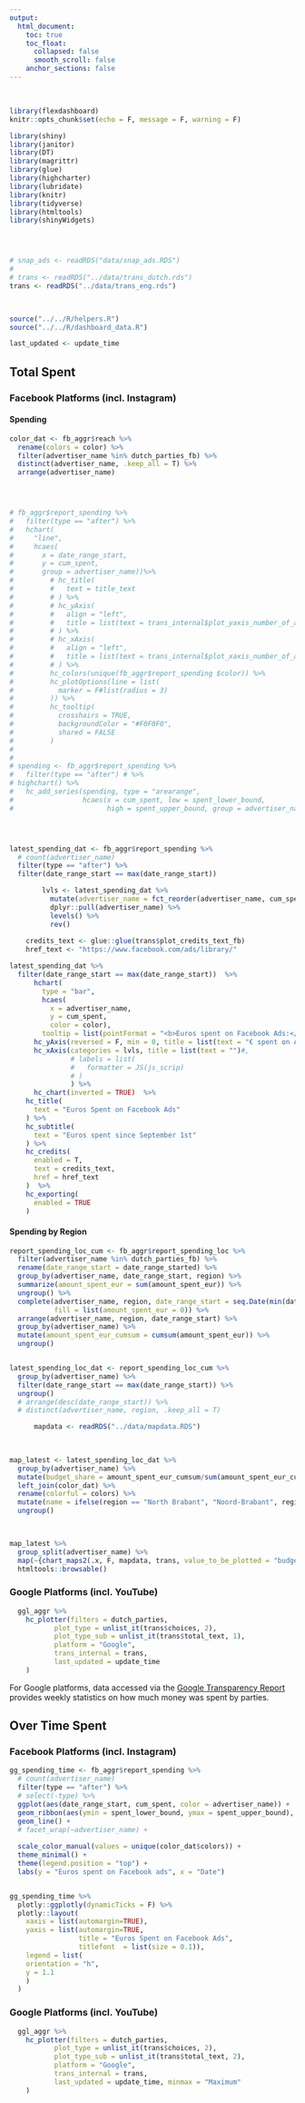 ```yaml
---
output:
  html_document:
    toc: true
    toc_float:
      collapsed: false
      smooth_scroll: false
    anchor_sections: false
---
```


<br>

```r


library(flexdashboard)
knitr::opts_chunk$set(echo = F, message = F, warning = F)

library(shiny)
library(janitor)
library(DT)
library(magrittr)
library(glue)
library(highcharter)
library(lubridate)
library(knitr)
library(tidyverse)
library(htmltools)
library(shinyWidgets)




# snap_ads <- readRDS("data/snap_ads.RDS")
# 
# trans <- readRDS("../data/trans_dutch.rds")
trans <- readRDS("../data/trans_eng.rds")


    
source("../../R/helpers.R")
source("../../R/dashboard_data.R")

last_updated <- update_time


```



## Total Spent {.tabset .tabset-fade .tabset-pills}

### Facebook Platforms (incl. Instagram) {.tabset .tabset-fade .tabset-pills}

#### Spending 


```r
color_dat <- fb_aggr$reach %>% 
  rename(colors = color) %>% 
  filter(advertiser_name %in% dutch_parties_fb) %>% 
  distinct(advertiser_name, .keep_all = T) %>% 
  arrange(advertiser_name)




# fb_aggr$report_spending %>% 
#   filter(type == "after") %>%
#   hchart(
#     "line",
#     hcaes(
#       x = date_range_start,
#       y = cum_spent,
#       group = advertiser_name))%>%
#         # hc_title(
#         #   text = title_text
#         # ) %>%
#         # hc_yAxis(
#         #   align = "left",
#         #   title = list(text = trans_internal$plot_yaxis_number_of_ads)
#         # ) %>%
#         # hc_xAxis(
#         #   align = "left",
#         #   title = list(text = trans_internal$plot_xaxis_number_of_ads)
#         # ) %>%
#         hc_colors(unique(fb_aggr$report_spending $color)) %>% 
#         hc_plotOptions(line = list(
#           marker = F#list(radius = 3)
#         )) %>%
#         hc_tooltip(
#           crosshairs = TRUE,
#           backgroundColor = "#F0F0F0",
#           shared = FALSE
#         )
# 
# 
# spending <- fb_aggr$report_spending %>% 
#   filter(type == "after") # %>% 
# highchart() %>% 
#   hc_add_series(spending, type = "arearange",
#                 hcaes(x = cum_spent, low = spent_lower_bound,
#                       high = spent_upper_bound, group = advertiser_name))




latest_spending_dat <- fb_aggr$report_spending %>% 
  # count(advertiser_name)
  filter(type == "after") %>% 
  filter(date_range_start == max(date_range_start)) 

        lvls <- latest_spending_dat %>% 
          mutate(advertiser_name = fct_reorder(advertiser_name, cum_spent)) %>% 
          dplyr::pull(advertiser_name) %>% 
          levels() %>% 
          rev()  
        
    credits_text <- glue::glue(trans$plot_credits_text_fb)
    href_text <- "https://www.facebook.com/ads/library/"

latest_spending_dat %>% 
  filter(date_range_start == max(date_range_start))  %>% 
      hchart(
        type = "bar",
        hcaes(
          x = advertiser_name,
          y = cum_spent,
          color = color),
        tooltip = list(pointFormat = "<b>Euros spent on Facebook Ads:</b> €{point.cum_spent:,.0f}")) %>%
      hc_yAxis(reversed = F, min = 0, title = list(text = "€ spent on Ads"))  %>% 
      hc_xAxis(categories = lvls, title = list(text = "")#,  
               # labels = list(
               #   formatter = JS(js_scrip)
               # )
               ) %>% 
      hc_chart(inverted = TRUE)  %>% 
    hc_title(
      text = "Euros Spent on Facebook Ads"
    ) %>%
    hc_subtitle(
      text = "Euros spent since September 1st"
    ) %>% 
    hc_credits(
      enabled = T,
      text = credits_text,
      href = href_text
    )  %>%
    hc_exporting(
      enabled = TRUE
    ) 
```


#### Spending by Region 

```r


report_spending_loc_cum <- fb_aggr$report_spending_loc %>% 
  filter(advertiser_name %in% dutch_parties_fb) %>% 
  rename(date_range_start = date_range_started) %>% 
  group_by(advertiser_name, date_range_start, region) %>% 
  summarize(amount_spent_eur = sum(amount_spent_eur)) %>% 
  ungroup() %>% 
  complete(advertiser_name, region, date_range_start = seq.Date(min(date_range_start), max(date_range_start), by="day"),
           fill = list(amount_spent_eur = 0)) %>% 
  arrange(advertiser_name, region, date_range_start) %>% 
  group_by(advertiser_name) %>% 
  mutate(amount_spent_eur_cumsum = cumsum(amount_spent_eur)) %>% 
  ungroup() 


latest_spending_loc_dat <- report_spending_loc_cum %>% 
  group_by(advertiser_name) %>% 
  filter(date_range_start == max(date_range_start)) %>% 
  ungroup()
  # arrange(desc(date_range_start)) %>% 
  # distinct(advertiser_name, region, .keep_all = T)

      mapdata <- readRDS("../data/mapdata.RDS")

         
      
map_latest <- latest_spending_loc_dat %>% 
  group_by(advertiser_name) %>%
  mutate(budget_share = amount_spent_eur_cumsum/sum(amount_spent_eur_cumsum)*100) %>% 
  left_join(color_dat) %>% 
  rename(colorful = colors) %>% 
  mutate(name = ifelse(region == "North Brabant", "Noord-Brabant", region)) %>% 
  ungroup()
      


map_latest %>% 
  group_split(advertiser_name) %>% 
  map(~{chart_maps2(.x, F, mapdata, trans, value_to_be_plotted = "budget_share", max = max(map_latest$budget_share)*1.1)}) %>% hw_grid(ncol = 3) %>% 
  htmltools::browsable()
```

<!-- #### Minimum -->

<!-- ```{r} -->
<!--   fb_aggr %>%  -->
<!--     hc_plotter(filters = dutch_parties_fb, -->
<!--            plot_type = unlist_it(trans$choices, 2), -->
<!--            plot_type_sub = unlist_it(trans$total_text, 1), -->
<!--            platform = "Facebook", -->
<!--            trans_internal = trans, -->
<!--            last_updated = update_time, minmax = "Minimum" -->
<!--     ) -->
<!-- ``` -->

<!-- The Facebook Ad library only provides very broad "lower" and "upper bounds" of Euros spent for an individual ad ID. In order to calculate this metric by advertiser, we use the median amount of the lower and upper bound of money spent for each unique ad (i.e., each ad with unique text and link) and sum the lower and upper bound for every advertiser.  -->


<!-- #### Maximum -->

<!-- ```{r} -->
<!--   fb_aggr %>%  -->
<!--     hc_plotter(filters = dutch_parties_fb, -->
<!--            plot_type = unlist_it(trans$choices, 2), -->
<!--            plot_type_sub = unlist_it(trans$total_text, 1), -->
<!--            platform = "Facebook", -->
<!--            trans_internal = trans, -->
<!--            last_updated = update_time, minmax = "Maximum" -->
<!--     ) -->
<!-- ``` -->

<!-- The Facebook Ad library only provides very broad "lower" and "upper bounds" of Euros spent for an individual ad ID. In order to calculate this metric by advertiser, we use the median amount of the lower and upper bound of money spent for each unique ad (i.e., each ad with unique text and link) and sum the lower and upper bound for every advertiser.  -->


### Google Platforms (incl. YouTube)

```r
  ggl_aggr %>% 
    hc_plotter(filters = dutch_parties,
           plot_type = unlist_it(trans$choices, 2),
           plot_type_sub = unlist_it(trans$total_text, 1),
           platform = "Google",
           trans_internal = trans,
           last_updated = update_time
    )
```

For Google platforms, data accessed via the [Google Transparency Report](https://transparencyreport.google.com/political-ads/region/NL) provides weekly statistics on how much money was spent by parties.
 
## Over Time Spent {.tabset .tabset-fade .tabset-pills}

### Facebook Platforms (incl. Instagram) {.tabset .tabset-fade .tabset-pills}

```r
gg_spending_time <- fb_aggr$report_spending %>% 
  # count(advertiser_name)
  filter(type == "after") %>%
  # select(-type) %>% 
  ggplot(aes(date_range_start, cum_spent, color = advertiser_name)) +
  geom_ribbon(aes(ymin = spent_lower_bound, ymax = spent_upper_bound), fill = "lightgrey", alpha = .5, linetype = "dashed") +
  geom_line() +
  # facet_wrap(~advertiser_name) +
  
  scale_color_manual(values = unique(color_dat$colors)) +
  theme_minimal() +
  theme(legend.position = "top") +
  labs(y = "Euros spent on Facebook ads", x = "Date")


gg_spending_time %>% 
  plotly::ggplotly(dynamicTicks = F) %>%
  plotly::layout(
    xaxis = list(automargin=TRUE),
    yaxis = list(automargin=TRUE,
                 title = "Euros Spent on Facebook Ads",
                 titlefont  = list(size = 0.1)),
    legend = list(
    orientation = "h",
    y = 1.1
    )
  ) 
```


<!-- #### Minimum -->

<!-- ```{r} -->
<!--   fb_aggr %>%  -->
<!--     hc_plotter(filters = dutch_parties_fb, -->
<!--            plot_type = unlist_it(trans$choices, 2), -->
<!--            plot_type_sub = unlist_it(trans$total_text, 2), -->
<!--            platform = "Facebook", -->
<!--            trans_internal = trans, -->
<!--            last_updated = update_time, minmax = "Minimum" -->
<!--     ) -->
<!-- ``` -->

<!-- #### Maximum -->

<!-- ```{r} -->
<!--   fb_aggr %>%  -->
<!--     hc_plotter(filters = dutch_parties_fb, -->
<!--            plot_type = unlist_it(trans$choices, 2), -->
<!--            plot_type_sub = unlist_it(trans$total_text, 2), -->
<!--            platform = "Facebook", -->
<!--            trans_internal = trans, -->
<!--            last_updated = update_time, minmax = "Maximum" -->
<!--     ) -->
<!-- ``` -->



### Google Platforms (incl. YouTube)

```r
  ggl_aggr %>% 
    hc_plotter(filters = dutch_parties,
           plot_type = unlist_it(trans$choices, 2),
           plot_type_sub = unlist_it(trans$total_text, 2),
           platform = "Google",
           trans_internal = trans,
           last_updated = update_time, minmax = "Maximum"
    )
```

